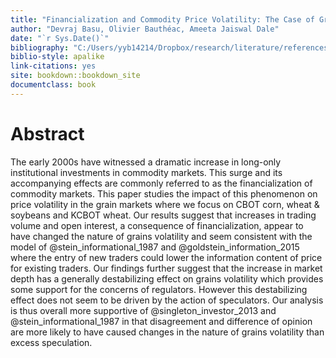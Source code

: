 ```yaml
--- 
title: "Financialization and Commodity Price Volatility: The Case of Grains"
author: "Devraj Basu, Olivier Bauthéac, Ameeta Jaiswal Dale"
date: "`r Sys.Date()`"
bibliography: "C:/Users/yyb14214/Dropbox/research/literature/references.bib"
biblio-style: apalike
link-citations: yes
site: bookdown::bookdown_site
documentclass: book
---
```


# Abstract

The early 2000s have witnessed a dramatic increase in long-only institutional investments in commodity markets. This surge and its accompanying effects are commonly referred to as the financialization of commodity markets. This paper studies the impact of this phenomenon on price volatility in the grain markets where we focus on CBOT corn, wheat & soybeans and KCBOT wheat. Our results suggest that increases in trading volume and open interest, a consequence of financialization, appear to have changed the nature of grains volatility and seem consistent with the model of @stein_informational_1987 and @goldstein_information_2015 where the entry of new traders could lower the information content of price for existing traders. Our findings further suggest that the increase in market depth has a generally destabilizing effect on grains volatility which provides some support for the concerns of regulators. However this destabilizing effect does not seem to be driven by the action of speculators. Our analysis is thus overall more supportive of @singleton_investor_2013 and @stein_informational_1987 in that disagreement and difference of opinion are more likely to have caused changes in the nature of grains volatility than excess speculation.